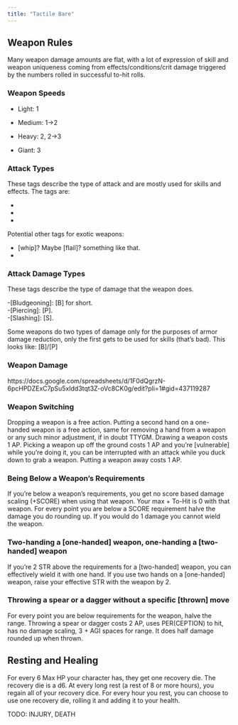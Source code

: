 ```yaml
---
title: "Tactile Bare"
---
```


## Weapon Rules

Many weapon damage amounts are flat, with a lot of expression of skill and weapon uniqueness coming from effects/conditions/crit damage triggered by the numbers rolled in successful to-hit rolls.

### Weapon Speeds

- Light: 1

- Medium: 1->2

- Heavy: 2, 2->3

- Giant: 3

### Attack Types

These tags describe the type of attack and are mostly used for skills and effects. The tags are:  

- [whack]: A heavy chopping motion. Axes, hammers, warpicks. Glyph: ▷▶  
- [slice]: A pulling cutting motion. Various curved swords. Glyph: ▶▷  
- [thrust]: A stabbing motion. Spears, estocs. Glyph: ▲

Potential other tags for exotic weapons:  

- [whip]? Maybe [flail]? something like that.  
- [pulling]: For scythes.  

### Attack Damage Types

These tags describe the type of damage that the weapon does. 

-[Bludgeoning]: [B] for short.  
-[Piercing]: [P].  
-[Slashing]: [S].  

Some weapons do two types of damage only for the purposes of armor damage reduction, only the first gets to be used for skills (that's bad). This looks like: [B]/[P]  
  
### Weapon Damage

https://docs.google.com/spreadsheets/d/1F0dQgrzN-6pcHPDZExC7pSu5xIdd3tqt3Z-oVc8CK0g/edit?pli=1#gid=437119287

### Weapon Switching

Dropping a weapon is a free action. Putting a second hand on a one-handed weapon is a free action, same for removing a hand from a weapon or any such minor adjustment, if in doubt TTYGM.
Drawing a weapon costs 1 AP. Picking a weapon up off the ground costs 1 AP and you're \[vulnerable] while you're doing it, you can be interrupted with an attack while you duck down to grab a weapon. Putting a weapon away costs 1 AP.

### Being Below a Weapon’s Requirements

If you’re below a weapon’s requirements, you get no score based damage scaling (+SCORE) when using that weapon. Your max + To-Hit is 0 with that weapon. For every point you are below a SCORE requirement halve the damage you do rounding up. If you would do 1 damage you cannot wield the weapon.

### Two-handing a \[one-handed] weapon, one-handing a \[two-handed] weapon

If you’re 2 STR above the requirements for a \[two-handed] weapon, you can effectively wield it with one hand. If you use two hands on a \[one-handed] weapon, raise your effective STR with the weapon by 2. 

### Throwing a spear or a dagger without a specific \[thrown] move

For every point you are below requirements for the weapon, halve the range. 
Throwing a spear or dagger costs 2 AP, uses PER(CEPTION) to hit, has no damage scaling, 3 + AGI spaces for range. It does half damage rounded up when thrown.

## Resting and Healing

For every 6 Max HP your character has, they get one recovery die. The recovery die is a d6. At every long rest (a rest of 8 or more hours), you regain all of your recovery dice. For every hour you rest, you can choose to use one recovery die, rolling it and adding it to your health.

TODO: INJURY, DEATH